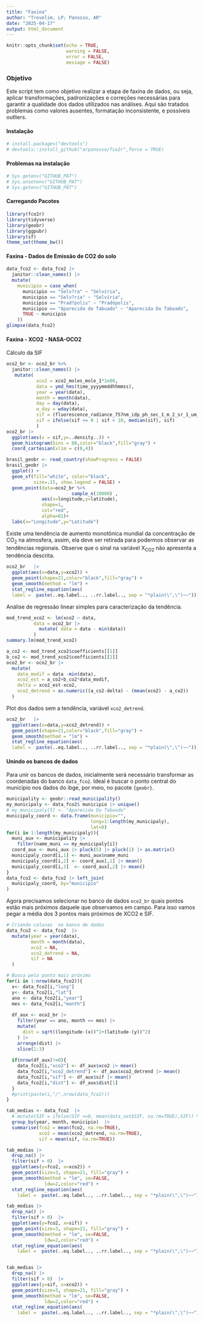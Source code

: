 ```yaml
---
title: "Faxina"
author: "Trevelim, LP; Panosso, AR"
date: "2025-04-17"
output: html_document
---
```


```r
knitr::opts_chunk$set(echo = TRUE,
                      warning = FALSE,
                      error = FALSE,
                      message = FALSE)
```

### Objetivo

Este script tem como objetivo realizar a etapa de faxina de dados, ou seja, aplicar transformações, padronizações e correções necessárias para garantir a qualidade dos dados utilizados nas análises. Aqui são tratados problemas como valores ausentes, formatação inconsistente, e possíveis outliers.

#### Instalação 

```r
# install.packages("devtools")
# devtools::install_github("arpanosso/fco2r",force = TRUE)
```

#### Problemas na instalação
```r
# Sys.getenv("GITHUB_PAT")
# Sys.unsetenv("GITHUB_PAT")
# Sys.getenv("GITHUB_PAT")
```

#### Carregando Pacotes
```r
library(fco2r)
library(tidyverse)
library(geobr)
library(ggpubr)
library(sf)
theme_set(theme_bw())
```

#### Faxina - Dados de Emissão de CO2 do solo
```r
data_fco2 <- data_fco2 |> 
  janitor::clean_names() |> 
  mutate(
    municipio = case_when(
      municipio == "Selv?ra" ~ "Selvíria",
      municipio == "Selv?ria" ~ "Selvíria",
      municipio == "Prad?polis" ~ "Pradópolis",
      municipio == "Aparecida do Tabuado" ~ "Aparecida Do Taboado",
      TRUE ~ municipio
    ))
glimpse(data_fco2)
```

#### Faxina - XCO2 - NASA-OCO2

Cálculo da SIF 

```r
oco2_br <- oco2_br %>% 
  janitor::clean_names() |> 
   mutate(
           xco2 = xco2_moles_mole_1*1e06,
           data = ymd_hms(time_yyyymmddhhmmss),
           year = year(data),
           month = month(data),
           day = day(data),
           w_day = wday(data),
           sif = (fluorescence_radiance_757nm_idp_ph_sec_1_m_2_sr_1_um_1*2.6250912*10^(-19)  + 1.5*fluorescence_radiance_771nm_idp_ph_sec_1_m_2_sr_1_um_1* 2.57743*10^(-19))/2,
           sif = ifelse(sif <= 0 | sif > 10, median(sif), sif)
           )
oco2_br |> 
  ggplot(aes(x = sif,y=..density..)) +
  geom_histogram(bins = 80,color="black",fill="gray") +
  coord_cartesian(xlim = c(0,4))
```

```r
brasil_geobr <- read_country(showProgress = FALSE)
brasil_geobr |>  
  ggplot() +
  geom_sf(fill="white", color="black",
          size=.15, show.legend = FALSE) +
  geom_point(data=oco2_br %>%  
                        sample_n(10000) ,
             aes(x=longitude,y=latitude),
             shape=1,
             col="red",
             alpha=01)+
  labs(x="Longitude",y="Latitude")
```
Existe uma tendência de aumento monotônica mundial da concentração de CO~2~ na atmosfera, assim, ela deve ser retirada para podermos observar as tendências regionais. Observe que o sinal na variável X~CO2~ não apresenta a tendência descrita.

```r
oco2_br   |>   
  ggplot(aes(x=data,y=xco2)) +
  geom_point(shape=21,color="black",fill="gray") +
  geom_smooth(method = "lm") +
  stat_regline_equation(aes(
  label =  paste(..eq.label.., ..rr.label.., sep = "*plain(\",\")~~")))
```
Análise de regressão linear simples para caracterização da tendência.


```r
mod_trend_xco2 <- lm(xco2 ~ data, 
          data = oco2_br |> 
            mutate( data = data - min(data)) 
          )
summary.lm(mod_trend_xco2)
```
```r
a_co2 <- mod_trend_xco2$coefficients[[1]]
b_co2 <- mod_trend_xco2$coefficients[[2]]
oco2_br <- oco2_br |>
  mutate(
    data_modif = data -min(data),
    xco2_est = a_co2+b_co2*data_modif,
    delta = xco2_est-xco2,
    xco2_detrend = as.numeric((a_co2-delta) - (mean(xco2) - a_co2))
  )
```

Plot dos dados sem a tendência, variável `xco2_detrend`.

```r
oco2_br   |>   
  ggplot(aes(x=data,y=xco2_detrend)) +
  geom_point(shape=21,color="black",fill="gray") +
  geom_smooth(method = "lm") +
  stat_regline_equation(aes(
  label =  paste(..eq.label.., ..rr.label.., sep = "*plain(\",\")~~")))
```


#### Unindo os bancos de dados

Para unir os bancos de dados, inicialmente será necessário transformar as coordenadas do banco `data_fco2`. Ideal é buscar o ponto central do município nos dados do ibge, por meio, no pacote `{geobr}`.

```r
municipality <- geobr::read_municipality()
my_municipaly <- data_fco2$ municipio |> unique()
# my_municipaly[5] <- "Aparecida Do Taboado"
municipaly_coord <- data.frame(municipio="",
                               long=1:length(my_municipaly),
                               lat=0)
for(i in 1:length(my_municipaly)){
  muni_aux <- municipality |> 
    filter(name_muni == my_municipaly[i]) 
  coord_aux <- muni_aux |> pluck(5) |> pluck(1) |> as.matrix()  
  municipaly_coord[i,1] <- muni_aux$name_muni
  municipaly_coord[i,2] <- coord_aux[,1] |> mean()
  municipaly_coord[i,3]  <- coord_aux[,2] |> mean()
}
data_fco2 <- data_fco2 |> left_join(
  municipaly_coord, by="municipio"
)
```


Agora precisamos selecionar no banco de dados `oco2_br` quais pontos estão mais próximos daquele que observamos em campo. Para isso vamos pegar a média dos $3$ pontos mais próximos de XCO2 e SIF.

```r
# Criando colunas  no banco de dados
data_fco2 <- data_fco2  |>  
  mutate(year = year(data),
         month = month(data),
         xco2 = NA,
         xco2_detrend = NA,
         sif = NA
  )

# Busca pelo ponto mais próximo
for(i in 1:nrow(data_fco2)){
  x<- data_fco2[i,"long"]
  y<- data_fco2[i,"lat"]
  ano <- data_fco2[i,"year"]
  mes <- data_fco2[i,"month"]
  
  df_aux <- oco2_br |> 
    filter(year == ano, month == mes) |> 
    mutate(
      dist = sqrt((longitude-(x))^2+(latitude-(y))^2)
    ) |> 
    arrange(dist) |> 
    slice(1:3)
  
  if(nrow(df_aux)!=0){
    data_fco2[i,"xco2"] <- df_aux$xco2 |> mean()
    data_fco2[i,"xco2_detrend"] <- df_aux$xco2_detrend |> mean()
    data_fco2[i,"sif"] <- df_aux$sif |> mean()
    data_fco2[i,"dist"] <- df_aux$dist[1]
  }
  #print(paste(i,"/",nrow(data_fco2)))
}
```


```r
tab_medias <- data_fco2  |>  
  # mutate(SIF = ifelse(SIF <=0, mean(data_set$SIF, na.rm=TRUE),SIF)) %>% 
  group_by(year, month, municipio)  |>  
  summarise(fco2 = mean(fco2, na.rm=TRUE),
            xco2 = mean(xco2_detrend, na.rm=TRUE),
            sif = mean(sif, na.rm=TRUE))

tab_medias |>  
  drop_na() |> 
  filter(sif > 0)  |>  
  ggplot(aes(y=fco2, x=xco2)) +
  geom_point(size=3, shape=21, fill="gray") +
  geom_smooth(method = "lm", se=FALSE,
              ldw=2,color="red") +
  stat_regline_equation(aes(
    label =  paste(..eq.label.., ..rr.label.., sep = "*plain(\",\")~~")),size=5, label.x.npc = .4)

tab_medias |>  
  drop_na() |> 
  filter(sif > 0)  |>  
  ggplot(aes(y=fco2, x=sif)) +
  geom_point(size=3, shape=21, fill="gray") +
  geom_smooth(method = "lm", se=FALSE,
              ldw=2,color="red") +
  stat_regline_equation(aes(
    label =  paste(..eq.label.., ..rr.label.., sep = "*plain(\",\")~~")),size=5, label.x.npc = .4)


tab_medias |>  
  drop_na() |> 
  filter(sif > 0)  |>  
  ggplot(aes(y=sif, x=xco2)) +
  geom_point(size=3, shape=21, fill="gray") +
  geom_smooth(method = "lm", se=FALSE,
              ldw=2,color="red") +
  stat_regline_equation(aes(
    label =  paste(..eq.label.., ..rr.label.., sep = "*plain(\",\")~~")),size=5, label.x.npc = .4)
```


